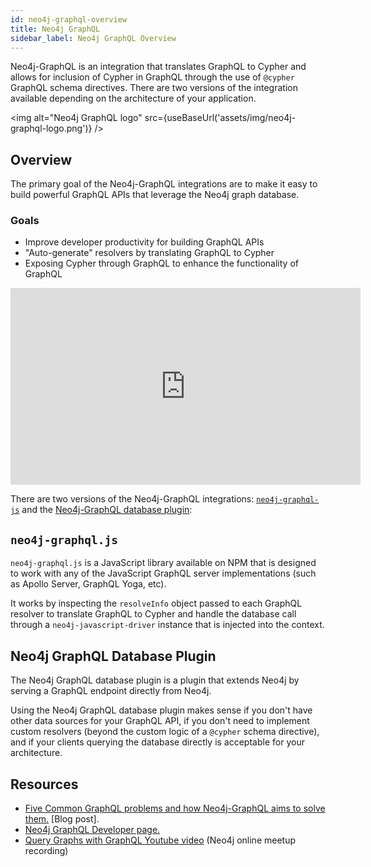 ```yaml
---
id: neo4j-graphql-overview
title: Neo4j GraphQL
sidebar_label: Neo4j GraphQL Overview
---
```



Neo4j-GraphQL is an integration that translates GraphQL to Cypher and allows for inclusion of Cypher in GraphQL through the use of `@cypher` GraphQL schema directives. There are two versions of the integration available depending on the architecture of your application.

<img alt="Neo4j GraphQL logo" src={useBaseUrl('assets/img/neo4j-graphql-logo.png')} />

## Overview

The primary goal of the Neo4j-GraphQL integrations are to make it easy to build powerful GraphQL APIs that leverage the Neo4j graph database.

### Goals

- Improve developer productivity for building GraphQL APIs
- "Auto-generate" resolvers by translating GraphQL to Cypher
- Exposing Cypher through GraphQL to enhance the functionality of GraphQL

<iframe width="560" height="315" src="https://www.youtube.com/embed/YC0HIaby_zA" frameborder="0" allow="autoplay; encrypted-media" allowfullscreen></iframe>

There are two versions of the Neo4j-GraphQL integrations: [`neo4j-graphql-js`](neo4j-graphql-js.mdx) and the [Neo4j-GraphQL database plugin](neo4j-graphql-database-plugin.mdx):

## `neo4j-graphql.js`

`neo4j-graphql.js` is a JavaScript library available on NPM that is designed to work with any of the JavaScript GraphQL server implementations (such as Apollo Server, GraphQL Yoga, etc).

It works by inspecting the `resolveInfo` object passed to each GraphQL resolver to translate GraphQL to Cypher and handle the database call through a `neo4j-javascript-driver` instance that is injected into the context.

## Neo4j GraphQL Database Plugin

The Neo4j GraphQL database plugin is a plugin that extends Neo4j by serving a GraphQL endpoint directly from Neo4j.

Using the Neo4j GraphQL database plugin makes sense if you don't have other data sources for your GraphQL API, if you don't need to implement custom resolvers (beyond the custom logic of a `@cypher` schema directive), and if your clients querying the database directly is acceptable for your architecture.

## Resources

- [Five Common GraphQL problems and how Neo4j-GraphQL aims to solve them.](https://blog.grandstack.io/five-common-graphql-problems-and-how-neo4j-graphql-aims-to-solve-them-e9a8999c8d43) [Blog post].
- [Neo4j GraphQL Developer page.](https://neo4j.com/developer/graphql/)
- [Query Graphs with GraphQL Youtube video](https://www.youtube.com/watch?v=0EmZjheYv-U) (Neo4j online meetup recording)
